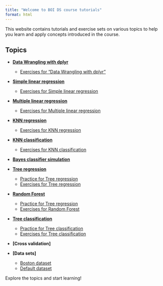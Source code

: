 ```yaml
---
title: "Welcome to BOI DS course tutorials"
format: html
---
```



This website contains tutorials and exercise sets on various topics to help you
learn and apply concepts introduced in the course.

## Topics

- **[Data Wrangling with dplyr](dplyr/dplyr.qmd)**
  - [Exercises for "Data Wrangling with dplyr"](dplyr/dplyr_exercises.qmd)

- **[Simple linear regression](simple_regression/simple_regression.qmd)**
  - [Exercises for Simple linear regression](simple_regression/simple_regression_exercise_set.qmd)

- **[Multiple linear regression](multiple_regression/multiple_regression.qmd)**
  - [Exercises for Multiple linear regression](multiple_regression/multiple_regression_exercise_set.qmd)

- **[KNN regression](knn_regression/knn_regression.qmd)**
  - [Exercises for KNN regression](knn_regression/knn_regression_exercise_set.qmd)

- **[KNN classification](knn_classification/knn_classification.qmd)**
  - [Exercises for KNN classification](knn_classification/knn_classification_exercise_set.qmd)

- **[Bayes classifier simulation](bayes_classifier_simulation/bayes_classifier_simulation.qmd)**

- **[Tree regression](tree_regression/tree_regression.qmd)**
  - [Practice for Tree regression](tree_regression/tree_regression_practice.qmd)
  - [Exercises for Tree regression](tree_regression/tree_regression_exercise_set.qmd)

- **[Random Forest](random_forest/random_forest.qmd)**
  - [Practice for Tree regression](random_forest/random_forest_practice.qmd)
  - [Exercises for Random Forest](tree_classification/tree_classification_exercise_set.qmd)

- **[Tree classification](tree_classification/tree_classification.qmd)**
  - [Practice for Tree classification](tree_classification/tree_classification_practice.qmd)
  - [Exercises for Tree classification](tree_classification/tree_classification_exercise_set.qmd)

- **[Cross validation]**

- **[Data sets]**
  - [Boston dataset](datasets/boston.qmd)
  - [Default dataset](datasets/default.qmd)

Explore the topics and start learning!

